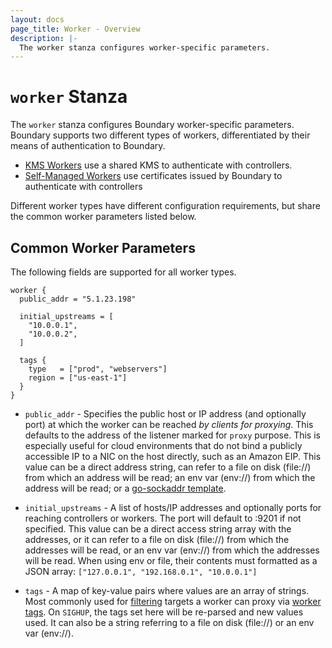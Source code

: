```yaml
---
layout: docs
page_title: Worker - Overview
description: |-
  The worker stanza configures worker-specific parameters.
---
```


# `worker` Stanza

The `worker` stanza configures Boundary worker-specific parameters. Boundary supports two different types of workers,
differentiated by their means of authentication to Boundary.
- [KMS Workers][] use a shared KMS to authenticate with controllers.
- [Self-Managed Workers][] use certificates issued by Boundary to authenticate with controllers

Different worker types have different configuration requirements, but share the common worker parameters listed below.

## Common Worker Parameters
The following fields are supported for all worker types.

```hcl
worker {
  public_addr = "5.1.23.198"

  initial_upstreams = [
    "10.0.0.1",
    "10.0.0.2",
  ]

  tags {
    type   = ["prod", "webservers"]
    region = ["us-east-1"]
  }
}
```

- `public_addr` - Specifies the public host or IP address (and optionally port)
  at which the worker can be reached _by clients for proxying_. This defaults to
  the address of the listener marked for `proxy` purpose. This is especially
  useful for cloud environments that do not bind a publicly accessible IP to a NIC
  on the host directly, such as an Amazon EIP. This value can be a direct address string,
  can refer to a file on disk (file://) from which an address will be read;
  an env var (env://) from which the address will be read;
  or a [go-sockaddr template](https://godoc.org/github.com/hashicorp/go-sockaddr/template).

- `initial_upstreams` - A list of hosts/IP addresses and optionally ports for reaching
  controllers or workers. The port will default to :9201 if not specified. This value can be
  a direct access string array with the addresses, or it can refer to a file on
  disk (file://) from which the addresses will be read, or an env var (env://) from
  which the addresses will be read. When using env or file, their contents
  must formatted as a JSON array: `["127.0.0.1", "192.168.0.1", "10.0.0.1"]`

- `tags` - A map of key-value pairs where values are an array of strings. Most
  commonly used for [filtering](/docs/concepts/filtering) targets a worker can
  proxy via [worker tags](/docs/concepts/filtering/worker-tags). On `SIGHUP`, the
  tags set here will be re-parsed and new values used. It can also be a string
  referring to a file on disk (file://) or an env var (env://).

[kms workers]: /docs/oss/configuration/worker/kms-worker
[self-managed workers]: /docs/oss/configuration/worker/self-managed-worker
